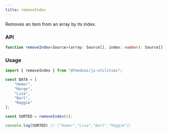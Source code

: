 ```yaml
---
title: removeIndex
---
```


Removes an item from an array by its index.

### API

```typescript
function removeIndex<Source>(array: Source[], index: number): Source[];
```

### Usage

```typescript
import { removeIndex } from "@feedzai/js-utilities";

const DATA = [
	"Homer",
	"Marge",
	"Lisa",
	"Bart",
	"Maggie"
];

const SORTED = removeIndex(1);

console.log(SORTED) // ["Homer","Lisa","Bart","Maggie"];
```
